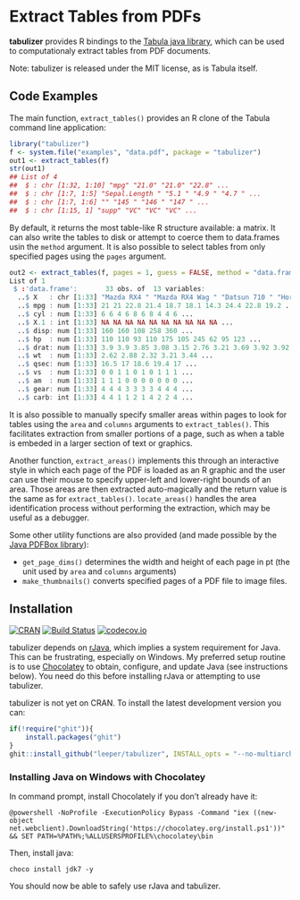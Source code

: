 # Extract Tables from PDFs #

**tabulizer** provides R bindings to the [Tabula java library](https://github.com/tabulapdf/tabula-java/), which can be used to computationaly extract tables from PDF documents.

Note: tabulizer is released under the MIT license, as is Tabula itself.

## Code Examples ##

The main function, `extract_tables()` provides an R clone of the Tabula command line application:

```R
library("tabulizer")
f <- system.file("examples", "data.pdf", package = "tabulizer")
out1 <- extract_tables(f)
str(out1)
## List of 4
##  $ : chr [1:32, 1:10] "mpg" "21.0" "21.0" "22.8" ...
##  $ : chr [1:7, 1:5] "Sepal.Length " "5.1 " "4.9 " "4.7 " ...
##  $ : chr [1:7, 1:6] "" "145 " "146 " "147 " ...
##  $ : chr [1:15, 1] "supp" "VC" "VC" "VC" ...
```

By default, it returns the most table-like R structure available: a matrix. It can also write the tables to disk or attempt to coerce them to data.frames usin the `method` argument. It is also possible to select tables from only specified pages using the `pages` argument.

```R
out2 <- extract_tables(f, pages = 1, guess = FALSE, method = "data.frame")
List of 1
 $ :'data.frame':       33 obs. of  13 variables:
  ..$ X   : chr [1:33] "Mazda RX4 " "Mazda RX4 Wag " "Datsun 710 " "Hornet 4 Drive " ...
  ..$ mpg : num [1:33] 21 21 22.8 21.4 18.7 18.1 14.3 24.4 22.8 19.2 ...
  ..$ cyl : num [1:33] 6 6 4 6 8 6 8 4 4 6 ...
  ..$ X.1 : int [1:33] NA NA NA NA NA NA NA NA NA NA ...
  ..$ disp: num [1:33] 160 160 108 258 360 ...
  ..$ hp  : num [1:33] 110 110 93 110 175 105 245 62 95 123 ...
  ..$ drat: num [1:33] 3.9 3.9 3.85 3.08 3.15 2.76 3.21 3.69 3.92 3.92 ...
  ..$ wt  : num [1:33] 2.62 2.88 2.32 3.21 3.44 ...
  ..$ qsec: num [1:33] 16.5 17 18.6 19.4 17 ...
  ..$ vs  : num [1:33] 0 0 1 1 0 1 0 1 1 1 ...
  ..$ am  : num [1:33] 1 1 1 0 0 0 0 0 0 0 ...
  ..$ gear: num [1:33] 4 4 4 3 3 3 3 4 4 4 ...
  ..$ carb: int [1:33] 4 4 1 1 2 1 4 2 2 4 ...
```

It is also possible to manually specify smaller areas within pages to look for tables using the `area` and `columns` arguments to `extract_tables()`. This facilitates extraction from smaller portions of a page, such as when a table is embeded in a larger section of text or graphics.

Another function, `extract_areas()` implements this through an interactive style in which each page of the PDF is loaded as an R graphic and the user can use their mouse to specify upper-left and lower-right bounds of an area. Those areas are then extracted auto-magically and the return value is the same as for `extract_tables()`. `locate_areas()` handles the area identification process without performing the extraction, which may be useful as a debugger.

Some other utility functions are also provided (and made possible by the [Java PDFBox library](https://pdfbox.apache.org/)):

 - `get_page_dims()` determines the width and height of each page in pt (the unit used by `area` and `columns` arguments)
 - `make_thumbnails()` converts specified pages of a PDF file to image files.

## Installation ##

[![CRAN](http://www.r-pkg.org/badges/version/tabulizer)](http://cran.r-project.org/package=tabulizer)
[![Build Status](https://travis-ci.org/leeper/tabulizer.png?branch=master)](https://travis-ci.org/leeper/tabulizer)
[![codecov.io](http://codecov.io/github/leeper/tabulizer/coverage.svg?branch=master)](http://codecov.io/github/leeper/tabulizer?branch=master)

tabulizer depends on [rJava](https://cran.r-project.org/package=rJava), which implies a system requirement for Java. This can be frustrating, especially on Windows. My preferred setup routine is to use [Chocolatey](https://chocolatey.org/) to obtain, configure, and update Java (see instructions below). You need do this before installing rJava or attempting to use tabulizer.

tabulizer is not yet on CRAN. To install the latest development version you can:

```R
if(!require("ghit")){
    install.packages("ghit")
}
ghit::install_github("leeper/tabulizer", INSTALL_opts = "--no-multiarch")
```

### Installing Java on Windows with Chocolatey ###

In command prompt, install Chocolately if you don't already have it:

```
@powershell -NoProfile -ExecutionPolicy Bypass -Command "iex ((new-object net.webclient).DownloadString('https://chocolatey.org/install.ps1'))" && SET PATH=%PATH%;%ALLUSERSPROFILE%\chocolatey\bin
```

Then, install java:

```
choco install jdk7 -y
```

You should now be able to safely use rJava and tabulizer.
